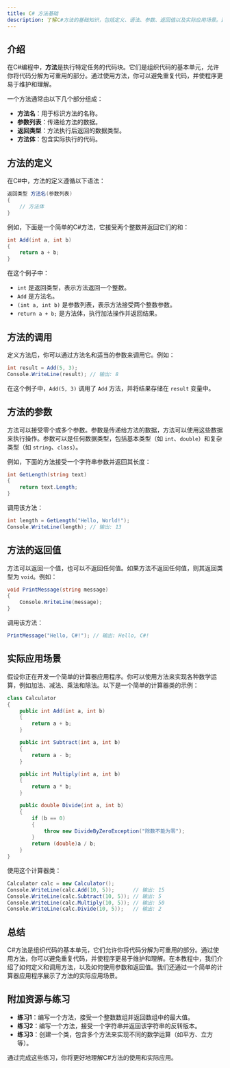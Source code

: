 ```yaml
---
title: C# 方法基础
description: 了解C#方法的基础知识，包括定义、语法、参数、返回值以及实际应用场景。适合初学者掌握C#编程的核心概念。
---
```


## 介绍

在C#编程中，**方法**是执行特定任务的代码块。它们是组织代码的基本单元，允许你将代码分解为可重用的部分。通过使用方法，你可以避免重复代码，并使程序更易于维护和理解。

一个方法通常由以下几个部分组成：
- **方法名**：用于标识方法的名称。
- **参数列表**：传递给方法的数据。
- **返回类型**：方法执行后返回的数据类型。
- **方法体**：包含实际执行的代码。

## 方法的定义

在C#中，方法的定义遵循以下语法：

```csharp
返回类型 方法名(参数列表)
{
    // 方法体
}
```

例如，下面是一个简单的C#方法，它接受两个整数并返回它们的和：

```csharp
int Add(int a, int b)
{
    return a + b;
}
```

在这个例子中：
- `int` 是返回类型，表示方法返回一个整数。
- `Add` 是方法名。
- `(int a, int b)` 是参数列表，表示方法接受两个整数参数。
- `return a + b;` 是方法体，执行加法操作并返回结果。

## 方法的调用

定义方法后，你可以通过方法名和适当的参数来调用它。例如：

```csharp
int result = Add(5, 3);
Console.WriteLine(result); // 输出: 8
```

在这个例子中，`Add(5, 3)` 调用了 `Add` 方法，并将结果存储在 `result` 变量中。

## 方法的参数

方法可以接受零个或多个参数。参数是传递给方法的数据，方法可以使用这些数据来执行操作。参数可以是任何数据类型，包括基本类型（如 `int`、`double`）和复杂类型（如 `string`、`class`）。

例如，下面的方法接受一个字符串参数并返回其长度：

```csharp
int GetLength(string text)
{
    return text.Length;
}
```

调用该方法：

```csharp
int length = GetLength("Hello, World!");
Console.WriteLine(length); // 输出: 13
```

## 方法的返回值

方法可以返回一个值，也可以不返回任何值。如果方法不返回任何值，则其返回类型为 `void`。例如：

```csharp
void PrintMessage(string message)
{
    Console.WriteLine(message);
}
```

调用该方法：

```csharp
PrintMessage("Hello, C#!"); // 输出: Hello, C#!
```

## 实际应用场景

假设你正在开发一个简单的计算器应用程序。你可以使用方法来实现各种数学运算，例如加法、减法、乘法和除法。以下是一个简单的计算器类的示例：

```csharp
class Calculator
{
    public int Add(int a, int b)
    {
        return a + b;
    }

    public int Subtract(int a, int b)
    {
        return a - b;
    }

    public int Multiply(int a, int b)
    {
        return a * b;
    }

    public double Divide(int a, int b)
    {
        if (b == 0)
        {
            throw new DivideByZeroException("除数不能为零");
        }
        return (double)a / b;
    }
}
```

使用这个计算器类：

```csharp
Calculator calc = new Calculator();
Console.WriteLine(calc.Add(10, 5));      // 输出: 15
Console.WriteLine(calc.Subtract(10, 5)); // 输出: 5
Console.WriteLine(calc.Multiply(10, 5)); // 输出: 50
Console.WriteLine(calc.Divide(10, 5));   // 输出: 2
```

## 总结

C#方法是组织代码的基本单元，它们允许你将代码分解为可重用的部分。通过使用方法，你可以避免重复代码，并使程序更易于维护和理解。在本教程中，我们介绍了如何定义和调用方法，以及如何使用参数和返回值。我们还通过一个简单的计算器应用程序展示了方法的实际应用场景。

## 附加资源与练习

- **练习1**：编写一个方法，接受一个整数数组并返回数组中的最大值。
- **练习2**：编写一个方法，接受一个字符串并返回该字符串的反转版本。
- **练习3**：创建一个类，包含多个方法来实现不同的数学运算（如平方、立方等）。

通过完成这些练习，你将更好地理解C#方法的使用和实际应用。